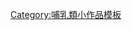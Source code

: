 {{asbox
| image     = Cat silhouette.svg
| pix       = 40x30px
| qualifier = 與[[貓科]]相關
| category  = 貓科小作品
| name      = Template:Felidae-stub
}}<noinclude>
[[Category:哺乳類小作品模板]]
</noinclude>